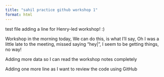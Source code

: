 ```yaml
---
title: "sahil practice github workshop 1"
format: html
---
```


test file
adding a line for Henry-led workshop! :)

Workshop in the morning today,
We can do this, is what I'll say,
Oh I was a little late to the meeting, missed saying "hey|",
I seem to be getting things, no way!

Adding more data so I can read the workshop notes completely

Adding one more line as I want to review the code using GitHub